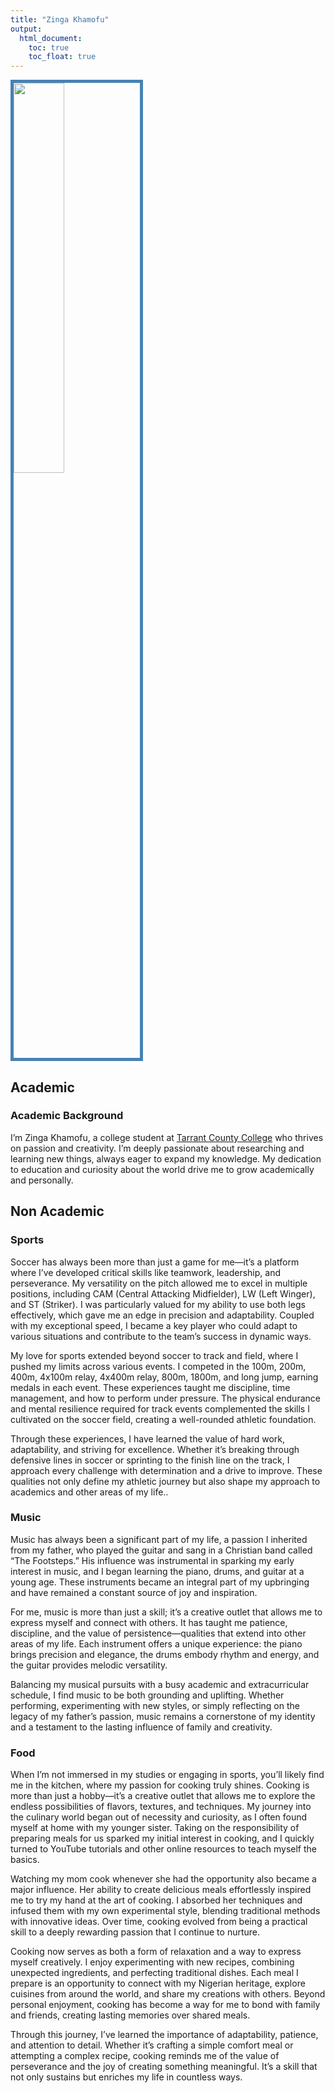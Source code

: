 ---
title: "Zinga Khamofu"
output: 
  html_document:
    toc: true
    toc_float: true
---

<img src= "zinga.ball2.JPEG" style="width:40%; border:5px solid; color: steelblue; margin-right: 20px" align="center">

## Academic 

### Academic Background

I’m Zinga Khamofu, a college student at [Tarrant County College](https://www.tccd.edu) who thrives on passion and creativity. I’m deeply passionate about researching and learning new things, always eager to expand my knowledge. My dedication to education and curiosity about the world drive me to grow academically and personally.

## Non Academic
### Sports
Soccer has always been more than just a game for me—it’s a platform where I’ve developed critical skills like teamwork, leadership, and perseverance. My versatility on the pitch allowed me to excel in multiple positions, including CAM (Central Attacking Midfielder), LW (Left Winger), and ST (Striker). I was particularly valued for my ability to use both legs effectively, which gave me an edge in precision and adaptability. Coupled with my exceptional speed, I became a key player who could adapt to various situations and contribute to the team’s success in dynamic ways.

My love for sports extended beyond soccer to track and field, where I pushed my limits across various events. I competed in the 100m, 200m, 400m, 4x100m relay, 4x400m relay, 800m, 1800m, and long jump, earning medals in each event. These experiences taught me discipline, time management, and how to perform under pressure. The physical endurance and mental resilience required for track events complemented the skills I cultivated on the soccer field, creating a well-rounded athletic foundation.

Through these experiences, I have learned the value of hard work, adaptability, and striving for excellence. Whether it’s breaking through defensive lines in soccer or sprinting to the finish line on the track, I approach every challenge with determination and a drive to improve. These qualities not only define my athletic journey but also shape my approach to academics and other areas of my life..



### Music
Music has always been a significant part of my life, a passion I inherited from my father, who played the guitar and sang in a Christian band called "The Footsteps." His influence was instrumental in sparking my early interest in music, and I began learning the piano, drums, and guitar at a young age. These instruments became an integral part of my upbringing and have remained a constant source of joy and inspiration.

For me, music is more than just a skill; it’s a creative outlet that allows me to express myself and connect with others. It has taught me patience, discipline, and the value of persistence—qualities that extend into other areas of my life. Each instrument offers a unique experience: the piano brings precision and elegance, the drums embody rhythm and energy, and the guitar provides melodic versatility.

Balancing my musical pursuits with a busy academic and extracurricular schedule, I find music to be both grounding and uplifting. Whether performing, experimenting with new styles, or simply reflecting on the legacy of my father’s passion, music remains a cornerstone of my identity and a testament to the lasting influence of family and creativity.



### Food
When I’m not immersed in my studies or engaging in sports, you’ll likely find me in the kitchen, where my passion for cooking truly shines. Cooking is more than just a hobby—it’s a creative outlet that allows me to explore the endless possibilities of flavors, textures, and techniques. My journey into the culinary world began out of necessity and curiosity, as I often found myself at home with my younger sister. Taking on the responsibility of preparing meals for us sparked my initial interest in cooking, and I quickly turned to YouTube tutorials and other online resources to teach myself the basics.

Watching my mom cook whenever she had the opportunity also became a major influence. Her ability to create delicious meals effortlessly inspired me to try my hand at the art of cooking. I absorbed her techniques and infused them with my own experimental style, blending traditional methods with innovative ideas. Over time, cooking evolved from being a practical skill to a deeply rewarding passion that I continue to nurture.

Cooking now serves as both a form of relaxation and a way to express myself creatively. I enjoy experimenting with new recipes, combining unexpected ingredients, and perfecting traditional dishes. Each meal I prepare is an opportunity to connect with my Nigerian heritage, explore cuisines from around the world, and share my creations with others. Beyond personal enjoyment, cooking has become a way for me to bond with family and friends, creating lasting memories over shared meals.

Through this journey, I’ve learned the importance of adaptability, patience, and attention to detail. Whether it’s crafting a simple comfort meal or attempting a complex recipe, cooking reminds me of the value of perseverance and the joy of creating something meaningful. It’s a skill that not only sustains but enriches my life in countless ways.